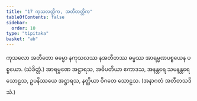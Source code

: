 ```yaml
---
title: "17 ကုသလတ္တိက, အတီတတ္တိက"
tableOfContents: false
sidebar:
  order: 10
type: "tipitaka"
basket: "ab"
---
```



<DynamicBreadcrumb />

<Division number="29">

<Paragraph number="77">
ကုသလော အတီတော ဓမ္မော နကုသလဿ နအတီတဿ ဓမ္မဿ အာရမ္မဏပစ္စယေန ပစ္စယော. (သံခိတ္တံ.)
</Paragraph>

<Paragraph number="78">
အာရမ္မဏေ အဋ္ဌာရသ, အဓိပတိယာ ဧကာဒသ, အနန္တရေ သမနန္တရေ သောဠသ, ဥပနိဿယေ အဋ္ဌာရသ, နတ္ထိယာ ဝိဂတေ သောဠသ. (အနာဂတံ အတီတသဒိသံ.)
</Paragraph>
</Division>